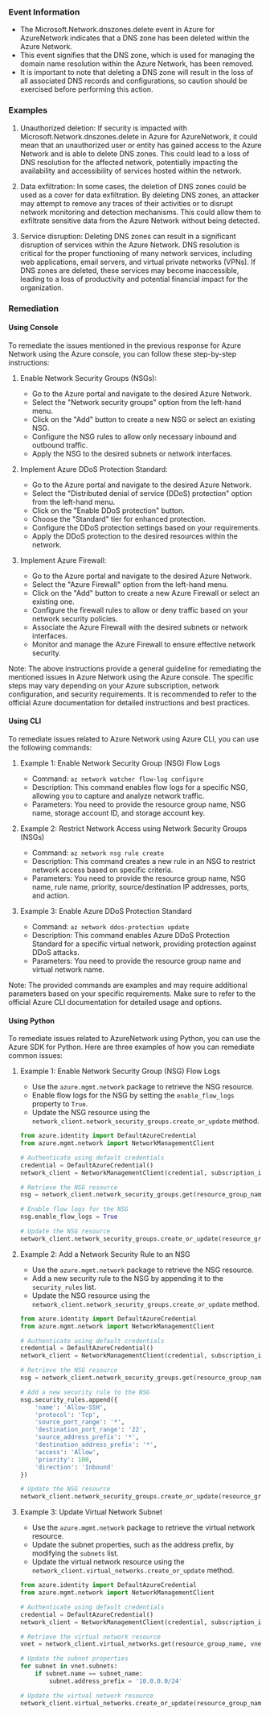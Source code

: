 
### Event Information

- The Microsoft.Network.dnszones.delete event in Azure for AzureNetwork indicates that a DNS zone has been deleted within the Azure Network.
- This event signifies that the DNS zone, which is used for managing the domain name resolution within the Azure Network, has been removed.
- It is important to note that deleting a DNS zone will result in the loss of all associated DNS records and configurations, so caution should be exercised before performing this action.


### Examples

1. Unauthorized deletion: If security is impacted with Microsoft.Network.dnszones.delete in Azure for AzureNetwork, it could mean that an unauthorized user or entity has gained access to the Azure Network and is able to delete DNS zones. This could lead to a loss of DNS resolution for the affected network, potentially impacting the availability and accessibility of services hosted within the network.

2. Data exfiltration: In some cases, the deletion of DNS zones could be used as a cover for data exfiltration. By deleting DNS zones, an attacker may attempt to remove any traces of their activities or to disrupt network monitoring and detection mechanisms. This could allow them to exfiltrate sensitive data from the Azure Network without being detected.

3. Service disruption: Deleting DNS zones can result in a significant disruption of services within the Azure Network. DNS resolution is critical for the proper functioning of many network services, including web applications, email servers, and virtual private networks (VPNs). If DNS zones are deleted, these services may become inaccessible, leading to a loss of productivity and potential financial impact for the organization.

### Remediation

#### Using Console

To remediate the issues mentioned in the previous response for Azure Network using the Azure console, you can follow these step-by-step instructions:

1. Enable Network Security Groups (NSGs):
   - Go to the Azure portal and navigate to the desired Azure Network.
   - Select the "Network security groups" option from the left-hand menu.
   - Click on the "Add" button to create a new NSG or select an existing NSG.
   - Configure the NSG rules to allow only necessary inbound and outbound traffic.
   - Apply the NSG to the desired subnets or network interfaces.

2. Implement Azure DDoS Protection Standard:
   - Go to the Azure portal and navigate to the desired Azure Network.
   - Select the "Distributed denial of service (DDoS) protection" option from the left-hand menu.
   - Click on the "Enable DDoS protection" button.
   - Choose the "Standard" tier for enhanced protection.
   - Configure the DDoS protection settings based on your requirements.
   - Apply the DDoS protection to the desired resources within the network.

3. Implement Azure Firewall:
   - Go to the Azure portal and navigate to the desired Azure Network.
   - Select the "Azure Firewall" option from the left-hand menu.
   - Click on the "Add" button to create a new Azure Firewall or select an existing one.
   - Configure the firewall rules to allow or deny traffic based on your network security policies.
   - Associate the Azure Firewall with the desired subnets or network interfaces.
   - Monitor and manage the Azure Firewall to ensure effective network security.

Note: The above instructions provide a general guideline for remediating the mentioned issues in Azure Network using the Azure console. The specific steps may vary depending on your Azure subscription, network configuration, and security requirements. It is recommended to refer to the official Azure documentation for detailed instructions and best practices.

#### Using CLI

To remediate issues related to Azure Network using Azure CLI, you can use the following commands:

1. Example 1: Enable Network Security Group (NSG) Flow Logs
   - Command: `az network watcher flow-log configure`
   - Description: This command enables flow logs for a specific NSG, allowing you to capture and analyze network traffic.
   - Parameters: You need to provide the resource group name, NSG name, storage account ID, and storage account key.

2. Example 2: Restrict Network Access using Network Security Groups (NSGs)
   - Command: `az network nsg rule create`
   - Description: This command creates a new rule in an NSG to restrict network access based on specific criteria.
   - Parameters: You need to provide the resource group name, NSG name, rule name, priority, source/destination IP addresses, ports, and action.

3. Example 3: Enable Azure DDoS Protection Standard
   - Command: `az network ddos-protection update`
   - Description: This command enables Azure DDoS Protection Standard for a specific virtual network, providing protection against DDoS attacks.
   - Parameters: You need to provide the resource group name and virtual network name.

Note: The provided commands are examples and may require additional parameters based on your specific requirements. Make sure to refer to the official Azure CLI documentation for detailed usage and options.

#### Using Python

To remediate issues related to AzureNetwork using Python, you can use the Azure SDK for Python. Here are three examples of how you can remediate common issues:

1. Example 1: Enable Network Security Group (NSG) Flow Logs
   - Use the `azure.mgmt.network` package to retrieve the NSG resource.
   - Enable flow logs for the NSG by setting the `enable_flow_logs` property to `True`.
   - Update the NSG resource using the `network_client.network_security_groups.create_or_update` method.

   ```python
   from azure.identity import DefaultAzureCredential
   from azure.mgmt.network import NetworkManagementClient

   # Authenticate using default credentials
   credential = DefaultAzureCredential()
   network_client = NetworkManagementClient(credential, subscription_id)

   # Retrieve the NSG resource
   nsg = network_client.network_security_groups.get(resource_group_name, nsg_name)

   # Enable flow logs for the NSG
   nsg.enable_flow_logs = True

   # Update the NSG resource
   network_client.network_security_groups.create_or_update(resource_group_name, nsg_name, nsg)
   ```

2. Example 2: Add a Network Security Rule to an NSG
   - Use the `azure.mgmt.network` package to retrieve the NSG resource.
   - Add a new security rule to the NSG by appending it to the `security_rules` list.
   - Update the NSG resource using the `network_client.network_security_groups.create_or_update` method.

   ```python
   from azure.identity import DefaultAzureCredential
   from azure.mgmt.network import NetworkManagementClient

   # Authenticate using default credentials
   credential = DefaultAzureCredential()
   network_client = NetworkManagementClient(credential, subscription_id)

   # Retrieve the NSG resource
   nsg = network_client.network_security_groups.get(resource_group_name, nsg_name)

   # Add a new security rule to the NSG
   nsg.security_rules.append({
       'name': 'Allow-SSH',
       'protocol': 'Tcp',
       'source_port_range': '*',
       'destination_port_range': '22',
       'source_address_prefix': '*',
       'destination_address_prefix': '*',
       'access': 'Allow',
       'priority': 100,
       'direction': 'Inbound'
   })

   # Update the NSG resource
   network_client.network_security_groups.create_or_update(resource_group_name, nsg_name, nsg)
   ```

3. Example 3: Update Virtual Network Subnet
   - Use the `azure.mgmt.network` package to retrieve the virtual network resource.
   - Update the subnet properties, such as the address prefix, by modifying the `subnets` list.
   - Update the virtual network resource using the `network_client.virtual_networks.create_or_update` method.

   ```python
   from azure.identity import DefaultAzureCredential
   from azure.mgmt.network import NetworkManagementClient

   # Authenticate using default credentials
   credential = DefaultAzureCredential()
   network_client = NetworkManagementClient(credential, subscription_id)

   # Retrieve the virtual network resource
   vnet = network_client.virtual_networks.get(resource_group_name, vnet_name)

   # Update the subnet properties
   for subnet in vnet.subnets:
       if subnet.name == subnet_name:
           subnet.address_prefix = '10.0.0.0/24'

   # Update the virtual network resource
   network_client.virtual_networks.create_or_update(resource_group_name, vnet_name, vnet)
   ```

